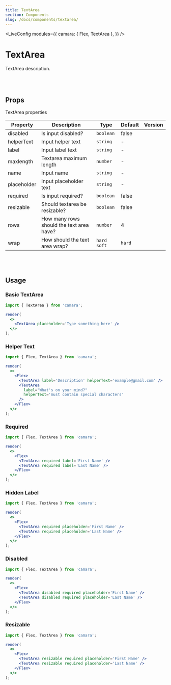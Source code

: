 ```yaml
---
title: TextArea
section: Components
slug: /docs/components/textarea/
---
```



<!-- Define `camara` module as `{ TextArea }` -->

<LiveConfig
  modules={{
    camara: { Flex, TextArea },
  }}
/>

# TextArea

TextArea description.

<br></br>

## Props

TextArea properties

| Property    | Description                              | Type          | Default | Version |
| ----------- | ---------------------------------------- | ------------- | ------- | ------- |
| disabled    | Is input disabled?                       | `boolean`     | false   |         |
| helperText  | Input helper text                        | `string`      | -       |         |
| label       | Input label text                         | `string`      | -       |         |
| maxlength   | Textarea maximum length                  | `number`      | -       |         |
| name        | Input name                               | `string`      | -       |         |
| placeholder | Input placeholder text                   | `string`      | -       |         |
| required    | Is input required?                       | `boolean`     | false   |         |
| resizable   | Should textarea be resizable?            | `boolean`     | false   |         |
| rows        | How many rows should the text area have? | `number`      | 4       |         |
| wrap        | How should the text area wrap?           | `hard` `soft` | `hard`  |         |

<br></br>

## Usage

### Basic TextArea

```jsx live noInline
import { TextArea } from 'camara';

render(
  <>
    <TextArea placeholder='Type something here' />
  </>
);
```

### Helper Text

```jsx live noInline
import { Flex, TextArea } from 'camara';

render(
  <>
    <Flex>
      <TextArea label='Description' helperText='example@gmail.com' />
      <TextArea
        label="What's on your mind?"
        helperText='must contain special characters'
      />
    </Flex>
  </>
);
```

### Required

```jsx live noInline
import { Flex, TextArea } from 'camara';

render(
  <>
    <Flex>
      <TextArea required label='First Name' />
      <TextArea required label='Last Name' />
    </Flex>
  </>
);
```

### Hidden Label

```jsx live noInline
import { Flex, TextArea } from 'camara';

render(
  <>
    <Flex>
      <TextArea required placeholder='First Name' />
      <TextArea required placeholder='Last Name' />
    </Flex>
  </>
);
```

### Disabled

```jsx live noInline
import { Flex, TextArea } from 'camara';

render(
  <>
    <Flex>
      <TextArea disabled required placeholder='First Name' />
      <TextArea disabled required placeholder='Last Name' />
    </Flex>
  </>
);
```

### Resizable

```jsx live noInline
import { Flex, TextArea } from 'camara';

render(
  <>
    <Flex>
      <TextArea resizable required placeholder='First Name' />
      <TextArea resizable required placeholder='Last Name' />
    </Flex>
  </>
);
```
